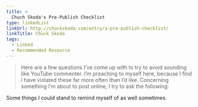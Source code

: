```yaml
---
title: >
  Chuch Skoda's Pre-Publish Checklist
type: linkedList
linkUrl: http://chuckskoda.com/entry/a-pre-publish-checklist/
linkTitle: Chuck Skoda
tags:
  - Linked
  - Recommended Resource
---
```


> Here are a few questions I’ve come up with to try to avoid sounding like YouTube commenter. I’m preaching to myself here, because I find I have violated these far more often than I’d like. Concerning something I’m about to post online, I try to ask the following:

Some things I could stand to remind myself of as well sometimes.
